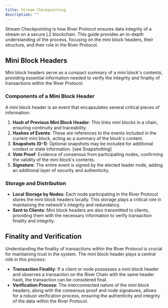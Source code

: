 ```yaml
---
title: Stream Checkpointing
description: ""
---
```


Stream Checkpointing is how River Protocol ensures data integrity of a stream on a secure L2 blockchain. This guide provides an in-depth understanding of the process, focusing on the mini block headers, their structure, and their role in the River Protocol.

## Mini Block Headers

Mini block headers serve as a compact summary of a mini block's contents, providing essential information needed to verify the integrity and finality of transactions within the River Protocol.

### Components of a Mini Block Header

A mini block header is an event that encapsulates several critical pieces of information:

1. **Hash of Previous Mini Block Header**: This links mini blocks in a chain, ensuring continuity and traceability.
2. **Hashes of Events**: These are references to the events included in the current mini block, acting as a summary of the block's content.
3. **Snapshots (0-1)**: Optional snapshots may be included for additional context or state information. [see Snapshotting]
4. **Vote Proof**: Evidence of consensus from participating nodes, confirming the validity of the mini block's contents.
5. **Signature**: The entire event is signed by the elected leader node, adding an additional layer of security and authenticity.

### Storage and Distribution

- **Local Storage by Nodes**: Each node participating in the River Protocol stores the mini block headers locally. This storage plays a critical role in maintaining the network's integrity and redundancy.
- **Sent to Clients**: Mini block headers are also transmitted to clients, providing them with the necessary information to verify transaction finality and integrity.

## Finality and Verification

Understanding the finality of transactions within the River Protocol is crucial for maintaining trust in the system. The mini block header plays a central role in this process:

- **Transaction Finality**: If a client or node possesses a mini block header and observes a transaction on the River Chain with the same header hash, the transaction can be considered final.
- **Verification Process**: The interconnected nature of the mini block headers, along with the consensus proof and node signatures, allows for a robust verification process, ensuring the authenticity and integrity of the data within the River Protocol.
